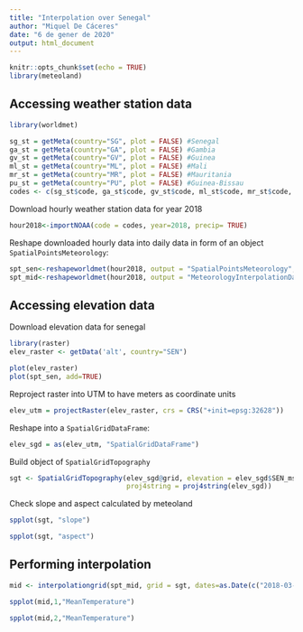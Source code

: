 ```yaml
---
title: "Interpolation over Senegal"
author: "Miquel De Cáceres"
date: "6 de gener de 2020"
output: html_document
---
```


```r
knitr::opts_chunk$set(echo = TRUE)
library(meteoland)
```

## Accessing weather station data


```r
library(worldmet)
```

```r
sg_st = getMeta(country="SG", plot = FALSE) #Senegal
ga_st = getMeta(country="GA", plot = FALSE) #Gambia
gv_st = getMeta(country="GV", plot = FALSE) #Guinea
ml_st = getMeta(country="ML", plot = FALSE) #Mali
mr_st = getMeta(country="MR", plot = FALSE) #Mauritania
pu_st = getMeta(country="PU", plot = FALSE) #Guinea-Bissau
codes <- c(sg_st$code, ga_st$code, gv_st$code, ml_st$code, mr_st$code, pu_st$code)
```

Download hourly weather station data for year 2018
```r
hour2018<-importNOAA(code = codes, year=2018, precip= TRUE)
```
Reshape downloaded hourly data into daily data in form of an object `SpatialPointsMeteorology`:
```r
spt_sen<-reshapeworldmet(hour2018, output = "SpatialPointsMeteorology", verbose=FALSE)
spt_mid<-reshapeworldmet(hour2018, output = "MeteorologyInterpolationData", verbose=FALSE)
```


## Accessing elevation data

Download elevation data for senegal
```r
library(raster)
elev_raster <- getData('alt', country="SEN")
```


```r
plot(elev_raster)
plot(spt_sen, add=TRUE)
```

Reproject raster into UTM to have meters as coordinate units
```r
elev_utm = projectRaster(elev_raster, crs = CRS("+init=epsg:32628"))
```
Reshape into a `SpatialGridDataFrame`:
```r
elev_sgd = as(elev_utm, "SpatialGridDataFrame")
```

Build object of `SpatialGridTopography`
```r
sgt <- SpatialGridTopography(elev_sgd@grid, elevation = elev_sgd$SEN_msk_alt, 
                             proj4string = proj4string(elev_sgd))
```

Check slope and aspect calculated by meteoland
```r
spplot(sgt, "slope")
```

```r
spplot(sgt, "aspect")
```

## Performing interpolation

```r
mid <- interpolationgrid(spt_mid, grid = sgt, dates=as.Date(c("2018-03-15", "2018-07-30")))
```

```r
spplot(mid,1,"MeanTemperature")
```

```r
spplot(mid,2,"MeanTemperature")
```
